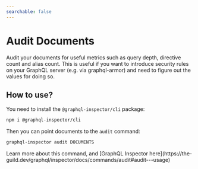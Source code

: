 ```yaml
---
searchable: false
---
```



# Audit Documents

Audit your documents for useful metrics such as query depth, directive count and alias count. This
is useful if you want to introduce security rules on your GraphQL server (e.g. via graphql-armor)
and need to figure out the values for doing so.

## How to use?

You need to install the `@graphql-inspector/cli` package:

```sh npm2yarn
npm i @graphql-inspector/cli
```

Then you can point documents to the `audit` command:

```sh
graphql-inspector audit DOCUMENTS
```

<Callout>
  Learn more about this command, and [GraphQL Inspector
  here](https://the-guild.dev/graphql/inspector/docs/commands/audit#audit---usage)
</Callout>
